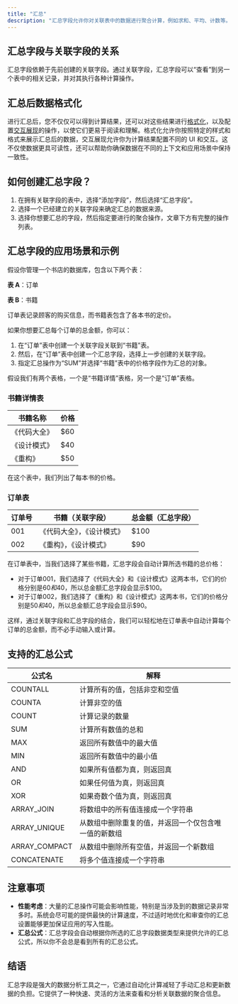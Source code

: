 ```yaml
---
title: "汇总"
description: "汇总字段允许你对关联表中的数据进行聚合计算，例如求和、平均、计数等。这个功能非常适合需要汇总相关数据以进行分析和报告的场景。"
---
```


## 汇总字段与关联字段的关系

汇总字段依赖于先前创建的关联字段。通过关联字段，汇总字段可以“查看”到另一个表中的相关记录，并对其执行各种计算操作。

## 汇总后数据格式化

进行汇总后，您不仅仅可以得到计算结果，还可以对这些结果进行[格式化](../tong-yong/ge-shi-hua.md)，以及配置[交互展现](../tong-yong/jiao-hu-zhan-xian.md)的操作，以使它们更易于阅读和理解。格式化允许你按照特定的样式和格式来展示汇总后的数据，交互展现允许你为计算结果配置不同的 UI 和交互。这不仅使数据更具可读性，还可以帮助你确保数据在不同的上下文和应用场景中保持一致性。

## 如何创建汇总字段？

1. 在拥有关联字段的表中，选择“添加字段”，然后选择“汇总字段”。
2. 选择一个已经建立的关联字段来确定汇总的数据来源。
3. 选择你想要汇总的字段，然后指定要进行的聚合操作，文章下方有完整的操作列表。

## 汇总字段的应用场景和示例

假设你管理一个书店的数据库，包含以下两个表：

**表 A**：订单

**表 B**：书籍

订单表记录顾客的购买信息，而书籍表包含了各本书的定价。

如果你想要汇总每个订单的总金额，你可以：

1. 在“订单”表中创建一个关联字段关联到“书籍”表。
2. 然后，在“订单”表中创建一个汇总字段，选择上一步创建的关联字段。
3. 指定汇总操作为“SUM”并选择“书籍”表中的价格字段作为汇总的对象。

假设我们有两个表格，一个是“书籍详情”表格，另一个是“订单”表格。

### 书籍详情表

| 书籍名称   | 价格  |
| ------ | --- |
| 《代码大全》 | $60 |
| 《设计模式》 | $40 |
| 《重构》   | $50 |

在这个表中，我们列出了每本书的价格。

### 订单表

| 订单号 | 书籍（关联字段）      | 总金额（汇总字段） |
| --- | ------------- | --------- |
| 001 | 《代码大全》，《设计模式》 | $100      |
| 002 | 《重构》，《设计模式》   | $90       |

在订单表中，当我们选择了某些书籍，汇总字段会自动计算所选书籍的总价格：

* 对于订单001，我们选择了《代码大全》和《设计模式》这两本书，它们的价格分别是$60和$40，所以总金额汇总字段会显示$100。
* 对于订单002，我们选择了《重构》和《设计模式》这两本书，它们的价格分别是$50和$40，所以总金额汇总字段会显示$90。

这样，通过关联字段和汇总字段的结合，我们可以轻松地在订单表中自动计算每个订单的总金额，而不必手动输入或计算。

## 支持的汇总公式

| 公式名            | 解释                         |
| -------------- | -------------------------- |
| COUNTALL       | 计算所有的值，包括非空和空值             |
| COUNTA         | 计算非空的值                     |
| COUNT          | 计算记录的数量                    |
| SUM            | 计算所有数值的总和                  |
| MAX            | 返回所有数值中的最大值                |
| MIN            | 返回所有数值中的最小值                |
| AND            | 如果所有值都为真，则返回真              |
| OR             | 如果任何值为真，则返回真               |
| XOR            | 如果奇数个值为真，则返回真              |
| ARRAY\_JOIN    | 将数组中的所有值连接成一个字符串           |
| ARRAY\_UNIQUE  | 从数组中删除重复的值，并返回一个仅包含唯一值的新数组 |
| ARRAY\_COMPACT | 从数组中删除所有空值，并返回一个新数组        |
| CONCATENATE    | 将多个值连接成一个字符串               |

## 注意事项

* **性能考虑**：大量的汇总操作可能会影响性能，特别是当涉及到的数据记录非常多时。系统会尽可能的提供最快的计算速度，不过适时地优化和审查你的汇总设置能够更加保证应用的写入性能。
* **汇总公式**：汇总字段会自动根据你所选的汇总字段数据类型来提供允许的汇总公式，所以你不会总是看到所有的汇总公式。

## 结语

汇总字段是强大的数据分析工具之一，它通过自动化计算减轻了手动汇总和更新数据的负担。它提供了一种快速、灵活的方法来查看和分析关联数据的聚合信息。